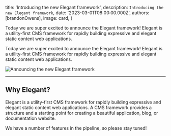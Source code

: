 
  title: 'Introducing the new Elegant framework',
  description: `Introducing the new Elegant framework`,
  date: '2023-03-01T08:00:00.000Z',
  authors: [brandonOwens],
  image: card,
}

<!--excerpt-->

Today we are super excited to announce the Elegant framework! Elegant is a utility-first CMS framework for rapidly building expressive and elegant static content web applications.

<!--/excerpt-->

Today we are super excited to announce the Elegant framework! Elegant is a utility-first CMS framework for rapidly building expressive and elegant static content web applications.

<div className="my-8 shadow-xl">
  <img src={card.src} alt="Announcing the new Elegant framework" className="rounded-xl"/>
</div>

---

## Why Elegant?

Elegant is a utility-first CMS framework for rapidly building expressive and elegant static content web applications. A CMS framework provides a structure and a starting point for creating a beautiful application, blog, or documentation website.

We have a number of features in the pipeline, so please stay tuned! 